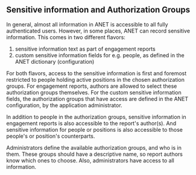 
<Meta title="ANET User Stories/Sensitive information and Authorization Groups" />

## Sensitive information and Authorization Groups

In general, almost all information in ANET is accessible to all fully authenticated users. However,
in some places, ANET can record sensitive information. This comes in two different flavors:

1. sensitive information text as part of engagement reports
1. custom sensitive information fields for e.g. people, as defined in the ANET dictionary
   (configuration)

For both flavors, access to the sensitive information is first and foremost restricted to people
holding active positions in the chosen authorization groups. For engagement reports, authors are
allowed to select these authorization groups themselves. For the custom sensitive information
fields, the authorization groups that have access are defined in the ANET configuration, by the
application administrator.

In addition to people in the authorization groups, sensitive information in engagement reports is
also accessible to the report's author(s). And sensitive information for people or positions is also
accessible to those people's or position's counterparts.

Administrators define the available authorization groups, and who is in them. These groups should
have a descriptive name, so report authors know which ones to choose. Also, administrators have
access to all information.

